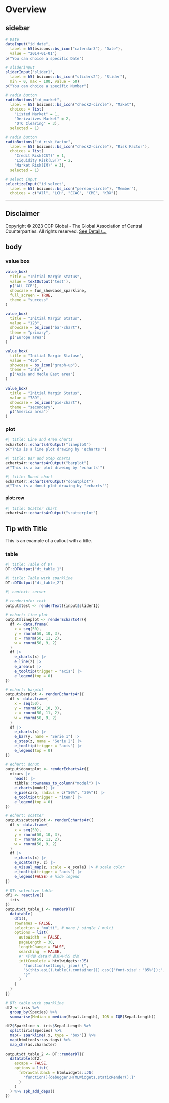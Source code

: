 # Overview {orientation="rows" scrolling="false"}

## sidebar {.sidebar}

```r
# Date
dateInput("id_date", 
  label = h5(bsicons::bs_icon("calendar3"), "Date"), 
  value = "2014-01-01")
p("You can choice a specific Date")

# sliderinput
sliderInput("slider1", 
  label = h5( bsicons::bs_icon("sliders2"), "Slider"), 
  min = 0, max = 100, value = 50)
p("You can choice a specific Number")

# radio button
radioButtons("id_market", 
  label = h5( bsicons::bs_icon("check2-circle"), "Maket"),
  choices = list(
    "Listed Market" = 1,
    "Derivatives Market" = 2,
    "OTC Clearing" = 3),
  selected = 1)

# radio button
radioButtons("id_risk_factor", 
  label = h5( bsicons::bs_icon("check2-circle"), "Risk Factor"),
  choices = list(
    "Credit Risk(CST)" = 1,
    "Liquidity Risk(LST)" = 2,
    "Market Risk(IM)" = 3),
  selected = 1)

# select input
selectizeInput("id_select",
  label = h5( bsicons::bs_icon("person-circle"), "Member"),
  choices = c("All", "LCH", "ECAG", "CME", "KRX"))
```

--------------------------------------------------

::: {.callout-note collapse="true"}
## Disclaimer
Copyright © 2023 CCP Global - The Global Association of Central 
Counterparties. All rights reserved.
[See Details...](../#about)
:::


## body

### value box

```r
value_box(
  title = "Initial Margin Status",
  value = textOutput('test'),
  p("ALL CCP"),
  showcase = fun_showcase_sparkline,
  full_screen = TRUE,
  theme = "success"
)
```

```r
value_box(
  title = "Initial Margin Status",
  value = "123",
  showcase = bs_icon("bar-chart"),
  theme = "primary",
  p("Europe area")
)
```

```r
value_box(
  title = "Initial Margin Statuse",
  value = "456",
  showcase = bs_icon("graph-up"),
  theme = "info",
  p("Asia and Medle East area")
)
```

```r
value_box(
  title = "Initial Margin Status",
  value = "789",
  showcase = bs_icon("pie-chart"),
  theme = "secondary",
  p("America area")
)
```

### plot

```r
#| title: Line and Area charts
echarts4r::echarts4rOutput("lineplot")
p("This is a line plot drawing by 'echarts'")
```

```r
#| title: Bar and Step charts
echarts4r::echarts4rOutput("barplot")
p("This is a bar plot drawing by 'echarts'")
```

```r
#| title: Donut chart
echarts4r::echarts4rOutput("donutplot")
p("This is a donut plot drawing by 'echarts'")
```

#### plot: row

```r
#| title: Scatter chart
echarts4r::echarts4rOutput("scatterplot")
```

::: {.callout-tip}
## Tip with Title
This is an example of a callout with a title.
:::

### table

```r
#| title: Table of DT
DT::DTOutput("dt_table_1")
```

```r
#| title: Table with sparkline
DT::DTOutput("dt_table_2")
```

<!-- server -->

```r
#| context: server

# renderinfo: text
output$test <- renderText({input$slider1})

# echart: line plot
output$lineplot <- renderEcharts4r({
  df <- data.frame(
    x = seq(50),
    y = rnorm(50, 10, 3),
    z = rnorm(50, 11, 2),
    w = rnorm(50, 9, 2)
  )
  df |> 
    e_charts(x) |> 
    e_line(z) |> 
    e_area(w) |> 
    e_tooltip(trigger = "axis") |>
    e_legend(top = 0)
})

# echart: barplot
output$barplot <- renderEcharts4r({
  df <- data.frame(
    x = seq(50),
    y = rnorm(50, 10, 3),
    z = rnorm(50, 11, 2),
    w = rnorm(50, 9, 2)
  )
  df |> 
    e_charts(x) |> 
    e_bar(y, name = "Serie 1") |> 
    e_step(z, name = "Serie 2") |> 
    e_tooltip(trigger = "axis") |>
    e_legend(top = 0)
})

# echart: donut
output$donutplot <- renderEcharts4r({
  mtcars |> 
    head() |> 
    tibble::rownames_to_column("model") |> 
    e_charts(model) |> 
    e_pie(carb, radius = c("50%", "70%")) |> 
    e_tooltip(trigger = "item") |>
    e_legend(top = 0)
})

# echart: scatter
output$scatterplot <- renderEcharts4r({
  df <- data.frame(
    x = seq(50),
    y = rnorm(50, 10, 3),
    z = rnorm(50, 11, 2),
    w = rnorm(50, 9, 2)
  )
  df |> 
    e_charts(x) |> 
    e_scatter(y, z) |> 
    e_visual_map(z, scale = e_scale) |> # scale color
    e_tooltip(trigger = "axis") |>
    e_legend(FALSE) # hide legend
})

# DT: selective table
df1 <- reactive({
  iris
})
output$dt_table_1 <- renderDT({
  datatable(
    df1(),
    rownames = FALSE,
    selection = "multi", # none / single / multi
    options = list(
      autoWidth  = FALSE,
      pageLength = 30,
      lengthChange = FALSE,
      searching  = FALSE,
      #' 테이블 data의 폰트사이즈 변경
      initComplete = htmlwidgets::JS( 
        "function(settings, json) {",
        "$(this.api().table().container()).css({'font-size': '85%'});",
        "}"
      )
    )
  )
})

# DT: table with sparkline
df2 <- iris %>%
  group_by(Species) %>%
  summarise(Median = median(Sepal.Length), IQR = IQR(Sepal.Length))

df2$Sparkline <- iris$Sepal.Length %>%
  split(iris$Species) %>%
  map(~ sparkline(.x, type = "box")) %>%
  map(htmltools::as.tags) %>%
  map_chr(as.character)

output$dt_table_2 <- DT::renderDT({
  datatable(df2, 
    escape = FALSE, 
    options = list(
      fnDrawCallback = htmlwidgets::JS(
        'function(){debugger;HTMLWidgets.staticRender();}'
      )
    )
  ) %>% spk_add_deps()
})
```